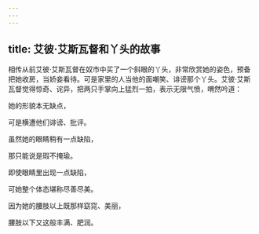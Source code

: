 ```yaml
---
---
---
```

title: 艾彼·艾斯瓦督和丫头的故事
---




相传从前艾彼·艾斯瓦督在奴市中买了一个斜眼的丫头，非常欣赏她的姿色，预备把她收房，当娇妾看待。可是家里的人当他的面嘲笑、诽谤那个丫头。艾彼·艾斯瓦督觉得惊奇、诧异，把两只手掌向上猛烈一拍，表示无限气愤，喟然吟道：

她的形貌本无缺点，

可是横遭他们诽谤、批评。

虽然她的眼睛稍有一点缺陷，

那只能说是瑕不掩瑜。

即使眼睛里出现一点缺陷，

可她整个体态堪称尽善尽美。

因为她的腰肢以上既那样窈窕、美丽，

腰肢以下又这般丰满、肥润。